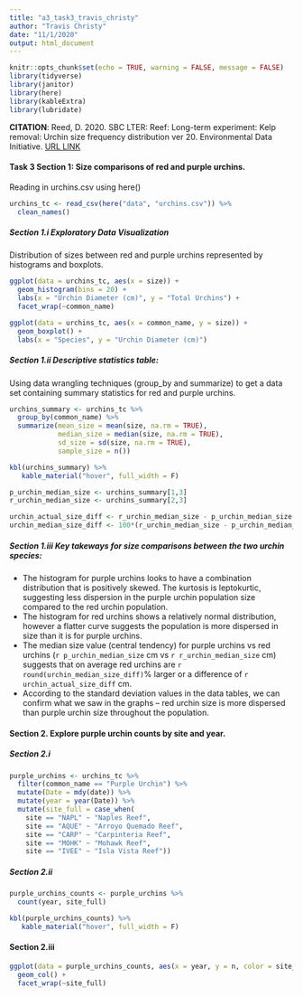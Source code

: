 ```yaml
---
title: "a3_task3_travis_christy"
author: "Travis Christy"
date: "11/1/2020"
output: html_document
---
```


```r
knitr::opts_chunk$set(echo = TRUE, warning = FALSE, message = FALSE)
library(tidyverse)
library(janitor)
library(here)
library(kableExtra)
library(lubridate)
```


**CITATION**: Reed, D. 2020. SBC LTER: Reef: Long-term experiment: Kelp removal: Urchin size frequency distribution ver 20. Environmental Data Initiative. [URL LINK](https://doi.org/10.6073/pasta/5a1e9ef03aa47bd2225c0bb98a02a63b) 


#### Task 3 Section 1: Size comparisons of red and purple urchins.

Reading in urchins.csv using here()

```r
urchins_tc <- read_csv(here("data", "urchins.csv")) %>% 
  clean_names()
```

##### Section 1.i Exploratory Data Visualization

Distribution of sizes between red and purple urchins represented by histograms and boxplots.

```r
ggplot(data = urchins_tc, aes(x = size)) +
  geom_histogram(bins = 20) +
  labs(x = "Urchin Diameter (cm)", y = "Total Urchins") +
  facet_wrap(~common_name)
```


```r
ggplot(data = urchins_tc, aes(x = common_name, y = size)) +
  geom_boxplot() +
  labs(x = "Species", y = "Urchin Diameter (cm)")
```


##### Section 1.ii Descriptive statistics table:

Using data wrangling techniques (group_by and summarize) to get a data set containing summary statistics for red and purple urchins.

```r
urchins_summary <- urchins_tc %>% 
  group_by(common_name) %>% 
  summarize(mean_size = mean(size, na.rm = TRUE),
            median_size = median(size, na.rm = TRUE),
            sd_size = sd(size, na.rm = TRUE),
            sample_size = n())

kbl(urchins_summary) %>% 
   kable_material("hover", full_width = F)

p_urchin_median_size <- urchins_summary[1,3]
r_urchin_median_size <- urchins_summary[2,3]

urchin_actual_size_diff <- r_urchin_median_size - p_urchin_median_size
urchin_median_size_diff <- 100*(r_urchin_median_size - p_urchin_median_size)/r_urchin_median_size
```

##### Section 1.iii Key takeways for size comparisons between the two urchin species:

- The histogram for purple urchins looks to have a combination distribution that is positively skewed. The kurtosis is leptokurtic, suggesting less dispersion in the purple urchin population size compared to the red urchin population.
- The histogram for red urchins shows a relatively normal distribution, however a flatter curve suggests the population is more dispersed in size than it is for purple urchins.
- The median size value (central tendency) for purple urchins vs red urchins (`r p_urchin_median_size` cm vs `r r_urchin_median_size` cm) suggests that on average red urchins are `r round(urchin_median_size_diff)`% larger or a difference of `r urchin_actual_size_diff` cm.
- According to the standard deviation values in the data tables, we can confirm what we saw in the graphs -- red urchin size is more dispersed than purple urchin size throughout the population.


#### Section 2. Explore purple urchin counts by site and year.

##### Section 2.i

```r
purple_urchins <- urchins_tc %>% 
  filter(common_name == "Purple Urchin") %>% 
  mutate(Date = mdy(date)) %>% 
  mutate(year = year(Date)) %>% 
  mutate(site_full = case_when(
    site == "NAPL" ~ "Naples Reef",
    site == "AQUE" ~ "Arroyo Quemado Reef",
    site == "CARP" ~ "Carpinteria Reef",
    site == "MOHK" ~ "Mohawk Reef",
    site == "IVEE" ~ "Isla Vista Reef"))
```

##### Section 2.ii

```r
purple_urchins_counts <- purple_urchins %>% 
  count(year, site_full)

kbl(purple_urchins_counts) %>% 
   kable_material("hover", full_width = F)
```

#### Section 2.iii

```r
ggplot(data = purple_urchins_counts, aes(x = year, y = n, color = site_full)) +
  geom_col() +
  facet_wrap(~site_full)
```











